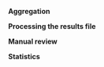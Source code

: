 
**Aggregation**

<FaqConfidenceDifference/>

<FaqHowDawidSkeneWork/>

<FaqAggregationProgress/>

<FaqNotificationsResults/>

**Processing the results file**

<FaqEmptyTextField/>

**Manual review**

<FaqSendBack/>

<TroubleshootingPoolArchived/>

<TroubleshootingRejectedTask/>

<FaqRejectPart/>

<FaqNotify/>

<FaqIncreaseRating/>

**Statistics**

<FaqFormulaForCalculation/>

<FaqExpiredSkipped/>

<FaqQualityStat/>

<FaqGetTime/>
